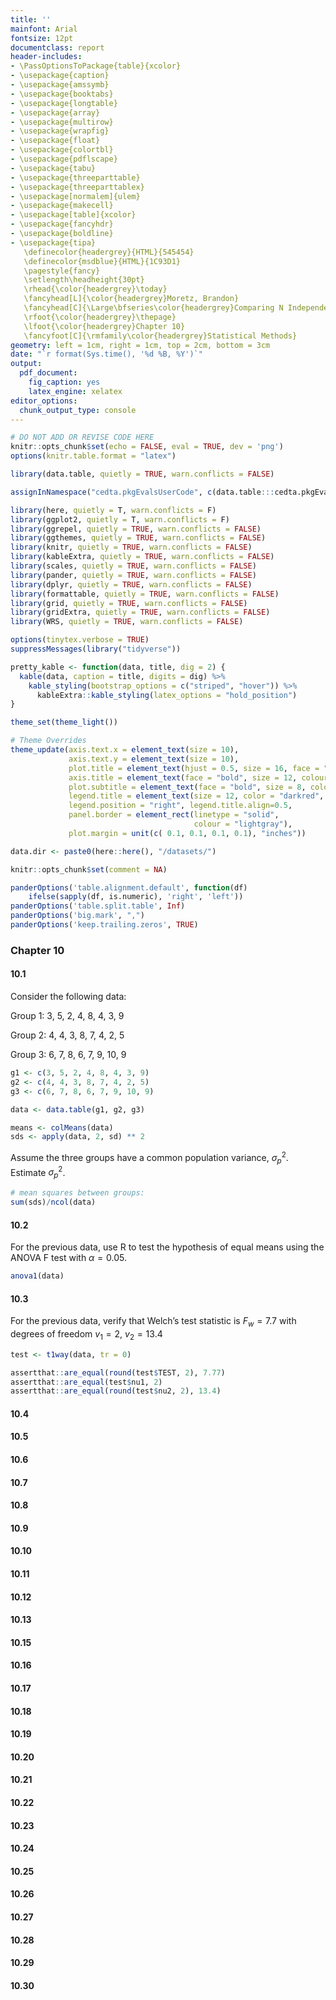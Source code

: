```yaml
---
title: ''
mainfont: Arial
fontsize: 12pt
documentclass: report
header-includes:
- \PassOptionsToPackage{table}{xcolor}
- \usepackage{caption}
- \usepackage{amssymb}
- \usepackage{booktabs}
- \usepackage{longtable}
- \usepackage{array}
- \usepackage{multirow}
- \usepackage{wrapfig}
- \usepackage{float}
- \usepackage{colortbl}
- \usepackage{pdflscape}
- \usepackage{tabu}
- \usepackage{threeparttable}
- \usepackage{threeparttablex}
- \usepackage[normalem]{ulem}
- \usepackage{makecell}
- \usepackage[table]{xcolor}
- \usepackage{fancyhdr}
- \usepackage{boldline}
- \usepackage{tipa}
   \definecolor{headergrey}{HTML}{545454}
   \definecolor{msdblue}{HTML}{1C93D1}
   \pagestyle{fancy}
   \setlength\headheight{30pt}
   \rhead{\color{headergrey}\today}
   \fancyhead[L]{\color{headergrey}Moretz, Brandon}
   \fancyhead[C]{\Large\bfseries\color{headergrey}Comparing N Independent Groups}
   \rfoot{\color{headergrey}\thepage}
   \lfoot{\color{headergrey}Chapter 10}
   \fancyfoot[C]{\rmfamily\color{headergrey}Statistical Methods}
geometry: left = 1cm, right = 1cm, top = 2cm, bottom = 3cm
date: "`r format(Sys.time(), '%d %B, %Y')`"
output:
  pdf_document: 
    fig_caption: yes
    latex_engine: xelatex
editor_options: 
  chunk_output_type: console
---
```



```r

# DO NOT ADD OR REVISE CODE HERE
knitr::opts_chunk$set(echo = FALSE, eval = TRUE, dev = 'png')
options(knitr.table.format = "latex")

```

```r

library(data.table, quietly = TRUE, warn.conflicts = FALSE)

assignInNamespace("cedta.pkgEvalsUserCode", c(data.table:::cedta.pkgEvalsUserCode, "rtvs"), "data.table")

library(here, quietly = T, warn.conflicts = F)
library(ggplot2, quietly = T, warn.conflicts = F)
library(ggrepel, quietly = TRUE, warn.conflicts = FALSE)
library(ggthemes, quietly = TRUE, warn.conflicts = FALSE)
library(knitr, quietly = TRUE, warn.conflicts = FALSE)
library(kableExtra, quietly = TRUE, warn.conflicts = FALSE)
library(scales, quietly = TRUE, warn.conflicts = FALSE)
library(pander, quietly = TRUE, warn.conflicts = FALSE)
library(dplyr, quietly = TRUE, warn.conflicts = FALSE)
library(formattable, quietly = TRUE, warn.conflicts = FALSE)
library(grid, quietly = TRUE, warn.conflicts = FALSE)
library(gridExtra, quietly = TRUE, warn.conflicts = FALSE)
library(WRS, quietly = TRUE, warn.conflicts = FALSE)

options(tinytex.verbose = TRUE)
suppressMessages(library("tidyverse"))

pretty_kable <- function(data, title, dig = 2) {
  kable(data, caption = title, digits = dig) %>%
    kable_styling(bootstrap_options = c("striped", "hover")) %>%
      kableExtra::kable_styling(latex_options = "hold_position")
}

theme_set(theme_light())

# Theme Overrides
theme_update(axis.text.x = element_text(size = 10),
             axis.text.y = element_text(size = 10),
             plot.title = element_text(hjust = 0.5, size = 16, face = "bold", color = "darkgreen"),
             axis.title = element_text(face = "bold", size = 12, colour = "steelblue4"),
             plot.subtitle = element_text(face = "bold", size = 8, colour = "darkred"),
             legend.title = element_text(size = 12, color = "darkred", face = "bold"),
             legend.position = "right", legend.title.align=0.5,
             panel.border = element_rect(linetype = "solid", 
                                         colour = "lightgray"), 
             plot.margin = unit(c( 0.1, 0.1, 0.1, 0.1), "inches"))

data.dir <- paste0(here::here(), "/datasets/")

```

```r

knitr::opts_chunk$set(comment = NA)

panderOptions('table.alignment.default', function(df)
    ifelse(sapply(df, is.numeric), 'right', 'left'))
panderOptions('table.split.table', Inf)
panderOptions('big.mark', ",")
panderOptions('keep.trailing.zeros', TRUE)

```

### Chapter 10

#### 10.1

Consider the following data:

Group 1: 3, 5, 2, 4, 8, 4, 3, 9

Group 2: 4, 4, 3, 8, 7, 4, 2, 5

Group 3: 6, 7, 8, 6, 7, 9, 10, 9

```r
g1 <- c(3, 5, 2, 4, 8, 4, 3, 9)
g2 <- c(4, 4, 3, 8, 7, 4, 2, 5)
g3 <- c(6, 7, 8, 6, 7, 9, 10, 9)

data <- data.table(g1, g2, g3)

means <- colMeans(data)
sds <- apply(data, 2, sd) ** 2
```

Assume the three groups have a common population variance, $\sigma^2_p$. Estimate $\sigma^2_p$.

```r
# mean squares between groups:
sum(sds)/ncol(data)
```

#### 10.2

For the previous data, use R to test the hypothesis of equal means using the ANOVA F test with $\alpha = 0.05$.

```r
anova1(data)
```

#### 10.3

For the previous data, verify that Welch's test statistic is $F_w = 7.7$ with degrees of freedom $v_1 = 2$, $v_2 = 13.4$

```r
test <- t1way(data, tr = 0)

assertthat::are_equal(round(test$TEST, 2), 7.77)
assertthat::are_equal(test$nu1, 2)
assertthat::are_equal(round(test$nu2, 2), 13.4)

```

#### 10.4
#### 10.5
#### 10.6
#### 10.7
#### 10.8
#### 10.9
#### 10.10
#### 10.11
#### 10.12
#### 10.13
#### 10.15
#### 10.16
#### 10.17
#### 10.18
#### 10.19
#### 10.20
#### 10.21
#### 10.22
#### 10.23
#### 10.24
#### 10.25
#### 10.26
#### 10.27
#### 10.28
#### 10.29
#### 10.30

